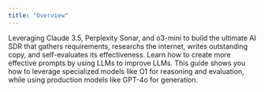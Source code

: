 ```yaml
---
title: "Overview"
---
```


<CardGroup cols={2}>
<Card  title="Ultimate AI SDR" href="/guides/prompts/ultimate-ai-sdr" img="https://encrypted-tbn0.gstatic.com/images?q=tbn:ANd9GcQEtkhY-7aLhzuiq1rBOWlMx8H_jStatIVoaQ&s">
    Leveraging Claude 3.5, Perplexity Sonar, and o3-mini to build the ultimate AI SDR that gathers requirements, researchs the internet, writes outstanding copy, and self-evaluates its effectiveness.
</Card>

<Card  title="Meta-prompting" href="/guides/prompts/metaprompting" img="/images/guides/metaprompting-hero.png">
Learn how to create more effective prompts by using LLMs to improve LLMs. This guide shows you how to leverage specialized models like O1 for reasoning and evaluation, while using production models like GPT-4o for generation.
</Card>

</CardGroup>
